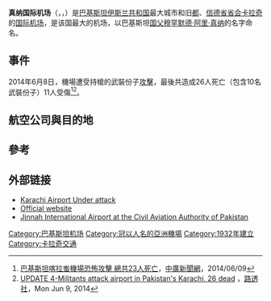{{noteTA
|1=zh-cn:素万那普;zh-hk:素旺納普;zh-tw:蘇凡納布;
|3=zh-cn:迪拜;zh-hk:杜拜;zh-tw:杜拜;
|4=zh-cn:多哈;zh-hk:多哈;zh-tw:杜哈;
|5=zh-cn:希斯路;zh-hk:希斯路;zh-tw:希斯洛;
|6=zh-cn:肯尼迪;zh-hk:肯尼迪;zh-tw:甘迺迪;
|7=zh-cn:阿布札比;zh-hk:阿布札比;zh-tw:阿布達比;
|8=zh-cn:科倫坡;zh-hk:科倫坡;zh-tw:可倫坡;
|9=zh-cn:伊斯坦布尔;zh-hk:伊斯坦堡;zh-tw:伊斯坦堡;
}}
{{Infobox airport
| name            = 真納國際機場
| nativename      = 
| nativename-r    = {{Nastaliq|جناح بین الاقوامی ہوائی اڈا}}
| image           = Jinnah Intl Logo.jpg
| image-width     = 250
| image2          = PK Karachi Airport asv2020-01.jpg
| image2-width    = 250
| caption         = 
| IATA            = KHI
| ICAO            = OPKC
| type            = 民用
| owner-oper      = [[巴基斯坦航空管理局|巴基斯坦航空管理局]]
<!-- 未知參數 | Airport Manager = Afsar Malik <ref>http://beta.dawn.com/news/1019057/key-transfers-in-caa-afsar-malik-appointed-karachi-airport-manager</ref> -->
| city-served     = [[卡拉奇|卡拉奇]]
| location        = [[巴基斯坦|巴基斯坦]]，[[信德省|信德省]]，[[卡拉奇|卡拉奇]]
| hub             = [[藍色航空_(巴基斯坦)|藍色航空]] <br /> [[Air_Indus|Air Indus]] <br /> [[巴基斯坦國際航空|巴基斯坦國際航空]] <br /> [[沙欣航空|沙欣航空]] <br /> [[博雅航空|博雅航空]]
| elevation-f     = 100
| elevation-m     = 30
| coordinates     = {{Coord|24|54|24|N|067|09|39|E|type:airport}}
| pushpin_map     = #Karachi#Pakistan#South Asia#Middle East#Asia
| pushpin_label   = '''KHI'''/OPKC
| pushpin_mark    = Airplane_silhouette.svg
| pushpin_mapsize = 250
| website         = [http://karachiairport.com.pk/ karachiairport.com.pk]
| metric-rwy      = Y
| r1-number       = 07R/25L
| r1-length-f     = 11,155
| r1-length-m     = 3,400
| r1-surface      = 混凝土
| r2-number       = 07L/25R
| r2-length-f     = 10,500
| r2-length-m     = 3,200
| r2-surface      = 混凝土
| stat-year       = 2011
| stat1-header    = 乘客
| stat1-data      = 10,500,900
| stat2-header    = 貨物
| stat2-data      = 169,124公噸
| stat3-header    = 
| stat3-data      = 
| footnotes       = 
}}
'''真纳国际机场'''（{{lang-ur|جناح بین الاقوامی ہوائی اڈا}}，{{lang-en|Jinnah International Airport}}，{{Airport codes|KHI|OPKC}}）是[[巴基斯坦伊斯兰共和国|巴基斯坦伊斯兰共和国]]最大城市和旧[[首都|都]]、[[信德省|信德省]][[首府|省会]][[卡拉奇|卡拉奇]]的[[国际机场|国际]][[机场|机场]]，是该国最大的机场，以巴基斯坦[[国父|国父]][[穆罕默德·阿里·真纳|穆罕默德·阿里·真纳]]的名字命名。

==事件==
2014年6月8日，機場遭受持槍的武裝份子[[恐怖攻擊|攻擊]]，最後共造成26人死亡（包含10名武裝份子）11人受傷<ref>[http://www.bcc.com.tw/news_view.asp?nid=2350081#.U5U-Q3b4Jww 巴基斯坦喀拉蚩機場恐怖攻擊 總共23人死亡]，[[中廣新聞網|中廣新聞網]]，2014/06/09</ref><ref>[http://www.reuters.com/article/2014/06/09/pakistan-airport-attacks-idUSL4N0OQ02P20140609 UPDATE 4-Militants attack airport in Pakistan's Karachi, 26 dead] {{Wayback|url=http://www.reuters.com/article/2014/06/09/pakistan-airport-attacks-idUSL4N0OQ02P20140609 |date=20150924201557 }}，[[路透社|路透社]]，Mon Jun 9, 2014</ref>。

==航空公司與目的地==
{{Airport-dest-list
|3rdcoltitle = 航廈
|{{flagicon|PAK}} [[巴基斯坦國際航空|巴基斯坦國際航空]]（PK） | [[英迪拉·甘地國際機場|德里]]、[[賈特拉帕蒂·希瓦吉國際機場|孟買]]、[[齊亞國際機場|達卡]]、[[阿布達比國際機場|阿布達比]]、[[杜拜國際機場|杜拜]]、[[马斯喀特国际机场|馬斯喀特]]、[[哈馬德國際機場|多哈]]、[[哈立德國王國際機場|利雅得]]、[[阿卜杜拉·阿齊茲國王國際機場|吉達]]、[[法赫德国王国际机场|达曼]]、[[穆罕默德·本·阿卜杜勒-阿齊茲親王國際機場|麥地那]]、[[科威特國際機場|科威特]]、[[吉隆坡國際機場|吉隆坡]]、[[北京首都國際機場|北京-首都]]、[[喀什國際機場|喀什]]、[[倫敦希斯洛國際機場|倫敦-希斯罗]]、[[多倫多皮爾遜國際機場|多倫多]] | 東翼
|{{nowrap|{{flagicon|PAK}}  [[巴基斯坦國際航空|巴基斯坦國際航空]]（PK）}} | [[伊斯蘭堡貝娜齊爾·布托國際機場|伊斯蘭瑪巴德]]、[[拉合爾阿拉馬·伊克巴勒國際機場|拉合爾]]、巴哈瓦爾布爾、德拉加齊汗、德拉伊斯麥坎、費薩拉巴德、瓜達爾、摩亨約達羅、[[木尔坦国际机场|木爾坦]]、納瓦布沙阿、旁吉古爾、[[巴查·汗國際機場|白沙瓦]]、[[奎达国际机场|奎達]]、[[谢赫扎耶德国际机场|希拉姆亞爾汗]]、蘇庫爾、塗瑞巴特、佐布 | 西翼
|{{flagicon|PAK}} {{tsl|en|Pakistan Aviators & Aviation|巴基斯坦航空服務}}（N/A） | '''包機'''：[[拉合爾阿拉馬·伊克巴勒國際機場|拉合爾]] | 西翼
|{{flagicon|PAK}} [[藍色航空_(巴基斯坦)|藍色航空]]（PA） | [[杜拜國際機場|杜拜]]、[[阿卜杜拉·阿齊茲國王國際機場|吉達]]<ref>{{cite web |url=http://www.airblue.com/Sched/view.asp |title=存档副本 |accessdate=2013年10月28日 |deadurl=yes |archiveurl=https://web.archive.org/web/20131029200454/http://www.airblue.com/Sched/view.asp |archivedate=2013年10月29日 |df= }}</ref> | 東翼
|{{flagicon|PAK}}  [[藍色航空_(巴基斯坦)|藍色航空]]（PA） | [[伊斯蘭堡貝娜齊爾·布托國際機場|伊斯蘭瑪巴德]]、[[拉合爾阿拉馬·伊克巴勒國際機場|拉合爾]]、[[巴查·汗國際機場|白沙瓦]] | 西翼
|{{flagicon|PAK}} {{tsl|en|Air Indus|因達斯航空}}（I6） | [[伊斯蘭堡貝娜齊爾·布托國際機場|伊斯蘭瑪巴德]]、[[拉合爾阿拉馬·伊克巴勒國際機場|拉合爾]]、[[巴查·汗國際機場|白沙瓦]]、費薩拉巴德、木爾坦、奎達 | 西翼
|{{flagicon|PAK}} [[沙欣航空|沙欣航空]]（NL） | [[阿布達比國際機場|阿布達比]]、[[杜拜國際機場|杜拜]]、[[沙迦國際機場|沙迦]]、[[阿卜杜拉·阿齊茲國王國際機場|吉達]]、[[法赫德国王国际机场|达曼]]、[[哈馬德國際機場|多哈]]、[[马斯喀特国际机场|馬斯喀特]] | 東翼
|{{nowrap|{{flagicon|PAK}} [[沙欣航空|沙欣航空]]（NL）}}| [[伊斯蘭堡貝娜齊爾·布托國際機場|伊斯蘭瑪巴德]]、[[拉合爾阿拉馬·伊克巴勒國際機場|拉合爾]]、[[巴查·汗國際機場|白沙瓦]]、費薩拉巴德、木爾坦 | 西翼
|{{flagicon|SRI}} [[斯里蘭卡航空|斯里蘭卡航空]]（UL） | [[班達拉奈克國際機場|科伦坡]] | 東翼
|{{flagicon|IRN}} [[伊朗航空|伊朗航空]]（IR） | [[伊玛目霍梅尼国际机场|德黑兰]] | 東翼
|{{flagicon|UAE}} [[阿酋航空|阿酋航空]]（EK） | [[杜拜國際機場|杜拜]] | 東翼
|{{flagicon|UAE}} [[阿提哈德航空|阿提哈德航空]]（EY） | [[阿布達比國際機場|阿布達比]] | 東翼
|{{flagicon|UAE}} [[杜拜航空|杜拜航空]]（FZ） | [[杜拜國際機場|杜拜]] | 東翼
|{{flagicon|UAE}} [[阿拉伯航空|阿拉伯航空]]（G9）| [[沙迦國際機場|沙迦]] | 東翼
|{{flagicon|QAT}} [[卡達航空|卡達航空]]（QR）<br /> 〔[[寰宇一家|寰宇一家]]〕 | [[哈馬德國際機場|多哈]] | 東翼
|{{flagicon|巴林}} [[海灣航空|海灣航空]]（GF） |[[巴林國際機場|巴林]]  | 東翼
|{{flagicon|OMA}} [[阿曼航空|阿曼航空]]（WY） | [[马斯喀特国际机场|馬斯喀特]] | 東翼
|{{flagicon|SAU}} [[沙烏地阿拉伯航空|沙烏地阿拉伯航空]]（SV）<br /> 〔[[天合聯盟|天合聯盟]]〕 | [[哈立德國王國際機場|利雅得]]、[[阿卜杜拉·阿齊茲國王國際機場|吉達]]、[[法赫德国王国际机场|达曼]]、[[穆罕默德·本·阿卜杜勒-阿齊茲親王國際機場|麥地那]] | 東翼
|{{flagicon|THA}} [[泰國國際航空|泰國國際航空]]（TG）<br /> 〔[[星空聯盟|星空聯盟]]〕 | [[蘇凡納布機場|曼谷-蘇凡納布]]、[[马斯喀特国际机场|馬斯喀特]] | 東翼
|{{flagicon|CHN}} [[中國國際航空|中國國際航空]]（CA）<br /> 〔[[星空聯盟|星空聯盟]]〕 |  [[北京首都国际机场|北京-首都]] | 東翼
|{{flagicon|TUR}} [[土耳其航空|土耳其航空]]（TK）<br /> 〔[[星空聯盟|星空聯盟]]〕 | [[伊斯坦堡新機場|伊斯坦堡]] | 東翼
}}

==參考==
{{reflist}}

==外部链接==
{{Commonscat-inline|Jinnah International Airport}}
* [https://web.archive.org/web/20140714200125/http://www.cnewsworld.com/2014/06/karachi-airport-underattack.html Karachi Airport Under attack] 
* [https://web.archive.org/web/20051124143523/http://www.karachiairport.com.pk/ Official website]
* [https://web.archive.org/web/20090226032053/http://www.caapakistan.com.pk/jiap.aspx Jinnah International Airport at the Civil Aviation Authority of Pakistan] 

{{DEFAULTSORT: Jinnah}}
[[Category:巴基斯坦机场|Category:巴基斯坦机场]]
[[Category:冠以人名的亞洲機場|Category:冠以人名的亞洲機場]]
[[Category:1932年建立|Category:1932年建立]]
[[Category:卡拉奇交通|Category:卡拉奇交通]]